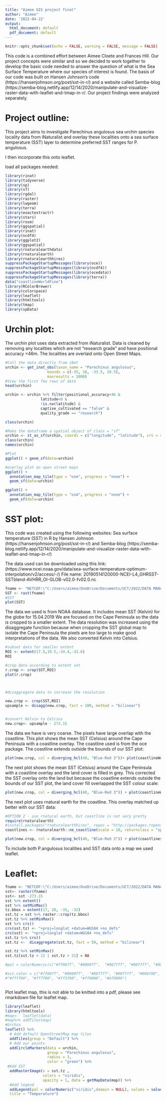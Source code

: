 ---
title: "Aimee GIS project final"
author: "Aimee"
date: '2022-04-22'
output:
  html_document: default
  pdf_document: default
---

```{r setup, include=FALSE}
knitr::opts_chunk$set(echo = FALSE, warning = FALSE, message = FALSE)
```

This code is a combined effort between Aimee Cloete and Frances Hill. 
Our project concepts were similar and so we decided to work together to develop the basic code needed to answer the question of what is the Sea Surface Temperature where our species of interest is found. The basis of our code was built on Hansen Johnson's code (https://hansenjohnson.org/post/sst-in-r/) and a website called Semba-blog (https://semba-blog.netlify.app/12/14/2020/manipulate-and-visualize-raster-data-with-leaflet-and-tmap-in-r/. Our project findings were analyzed separately.

# Project outline:
This project aims to investigate Parechinus angulosus sea urchin species locality data from iNaturalist and overlay these localities onto a sea surface temperature (SST) layer to determine preferred SST ranges for P. angulosus. 

I then incorporate this onto leaflet.

load all packages needed:
```{r, include = TRUE}
library(rinat)
library(tidyverse)
library(sp)
library(sf)
library(rgdal)
library(raster)
library(lwgeom)
library(terra)
library(exactextractr)
library(stars)
library(rosm)
library(ggspatial)
library(rinat)
library(ncdf4)
library(ggplot2)
library(ggspatial)
library(rnaturalearthdata)
library(rnaturalearth)
library(rnaturalearthhires)
suppressPackageStartupMessages(library(oce))
suppressPackageStartupMessages(library(ncdf4))
suppressPackageStartupMessages(library(ocedata))
suppressPackageStartupMessages(library(terra))
data("coastlineWorldFine")
library(RColorBrewer)
library(colorspace)
library(leaflet)
library(htmltools)
library(tmap)
library(spData)


```

# Urchin plot:

The urchin plot uses data extracted from iNaturalist. 
Data is cleaned by removing any localities which are not "research grade" and have positional accuracy <46m.
The localities are overlaid onto Open Street Maps.

```{r, include=FALSE}
#Call the data directly from iNat
urchin <- get_inat_obs(taxon_name = "Parechinus angulosus",
                   bounds = c(-35, 18, -33.5, 18.5),
                   maxresults = 1000)
#View the first few rows of data
head(urchin)

urchin <- urchin %>% filter(positional_accuracy<46 & 
                latitude<0 &
                !is.na(latitude) &
                captive_cultivated == "false" &
                quality_grade == "research")

class(urchin)

#Make the dataframe a spatial object of class = "sf"
urchin <- st_as_sf(urchin, coords = c("longitude", "latitude"), crs = 4326)
class(urchin)
names(urchin)

#Plot
ggplot() + geom_sf(data=urchin)

#overlay plot on open street maps
ggplot() + 
  annotation_map_tile(type = "osm", progress = "none") + 
  geom_sf(data=urchin)
```
```{r}
ggplot() + 
  annotation_map_tile(type = "osm", progress = "none") + 
  geom_sf(data=urchin)
```


# SST plot:

This code was created using the following websites:
Sea surface temperature (SST) in R by Hansen Johnson (https://hansenjohnson.org/post/sst-in-r/) and Semba-blog (https://semba-blog.netlify.app/12/14/2020/manipulate-and-visualize-raster-data-with-leaflet-and-tmap-in-r/)

The data used can be downloaded using this link:
(https://www.ncei.noaa.gov/data/sea-surface-temperature-optimum-interpolation/v2/access/-/)
File name: 20190514120000-NCEI-L4_GHRSST-SSTblend-AVHRR_OI-GLOB-v02.0-fv02.0.nc

```{r, echo=FALSE}
fname <- "NETCDF:\"C:/Users/aimee/OneDrive/Documents/UCT/2022/DATA MANAGEMENT & GIS/GIS PROJECT/GGIISS.nc\":analysed_sst" #You will need to specify your location here
SST <- rast(fname)
#SST
plot(SST)
```
The data we used is from NOAA database.
It includes mean SST (Kelvin) for the globe for 15.04.2019
We are focused on the Cape Peninsula so the data is cropped to a smaller extent.
The data resolution was increased using the disaggregate function because when cropping the SST global map to isolate the Cape Peninsula the pixels are too large to make good interpretations of the data.
We also converted Kelvin into Celsius.

```{r, include = FALSE}
#subset data for smaller extent
ROI <- extent(17.5,19.5,-34.4,-33.6)
ROI

#crop data according to extent set
r.crop <- crop(SST,ROI)
plot(r.crop)



#disaggregate data to increase the resolution

new.crop <- crop(SST,ROI)
upsample <- disagg(new.crop, fact = 100, method = "bilinear")


#convert Kelvin to Celcius
new.crop<- upsample - 273.15

```

The data we have is very coarse. The pixels have large overlap with the coastline.
This plot shows the mean SST (Celsius) around the Cape Peninsula with a coastline overlay. The coastline used is from the oce package. The coastline extends outside the bounds of our SST plot:

```{r, echo = FALSE, error=TRUE}
plot(new.crop, col = diverging_hcl(40, "Blue-Red 3"))+ plot(coastlineWorldFine, clongitude=18.5, clatitude=-34, span=150, add = TRUE)
```
The next plot shows the mean SST (Celsius) around the Cape Peninsula with a coastline overlay and the land cover is filled in grey. This corrected the SST overlay onto the land but because the coastline extends outside the bounds of our SST plot, the land cover fill overlapped the SST colour scale:

```{r, echo = FALSE, error=TRUE}
plot(new.crop, col = diverging_hcl(40, "Blue-Red 3")) + plot(coastlineWorldFine, clongitude=18.5, clatitude=-34,fill = "grey", span=150, add = TRUE)
```
The next plot uses rnatural earth for the coastline.
This overlay matched up better with our SST data:

```{r, echo=FALSE, error=TRUE}

#OPTION 2 - use rnatural earth, but coastline is not very pretty
require(rnaturalearth)
#install.packages("rnaturalearthhires", repos = "http://packages.ropensci.org", type = "source")
coastlines <- rnaturalearth::ne_coastline(scale = 10, returnclass = "sp")

plot(new.crop, col = diverging_hcl(40, "Blue-Red 3")) + plot(coastlines, fill = "grey", add = TRUE)


```
To include both P.angulosus localities and SST data onto a map we used leaflet.


# Leaflet:

```{r, include = FALSE}
fname <- "NETCDF:\"C:/Users/aimee/OneDrive/Documents/UCT/2022/DATA MANAGEMENT & GIS/GIS PROJECT/GGIISS.nc\":analysed_sst" #You will need to specify your location here
sst<- raster(fname)
sst<- sst -273.15
sst %>% extent()
sst %>% setMinMax()
tz.bbox = extent(17, 20, -35, -32)
sst.tz = sst %>% raster::crop(tz.bbox)
sst.tz %>% setMinMax()
sst %>% crs()
crs(sst.tz) <- "+proj=longlat +datum=WGS84 +no_defs"
crs(sst) <- "+proj=longlat +datum=WGS84 +no_defs"
sst.tz %>% crs()
sst.tz <-  disaggregate(sst.tz, fact = 50, method = "bilinear")

sst.tz %>% setMinMax()
sst.tz[sst.tz < 12 | sst.tz > 21] = NA

#pal = colorNumeric(c("#7f007f", "#0000ff",  "#007fff", "#00ffff", "#00bf00", "#7fdf00","#ffff00", "#ff7f00", "#ff3f00", "#ff0000", "#bf0000"), values(sst.tz),  na.color = "transparent")

#sst.color = c("#7f007f", "#0000ff",  "#007fff", "#00ffff", "#00bf00", "#7fdf00",
#"#ffff00", "#ff7f00", "#ff3f00", "#ff0000", "#bf0000")



```
Plot leaflet map, this is not able to be knitted into a pdf, please see rmarkdown file for leaflet map.
```{r, error=TRUE}
library(leaflet)
library(htmltools)
#map<-  leaflet(data)
#map%>% addTiles(map)
#Urchin
leaflet() %>%
  # Add default OpenStreetMap map tiles
  addTiles(group = "Default") %>%  
  # Add our points
  addCircleMarkers(data = urchin,
                   group = "Parechinus angulosus",
                   radius = 3, 
                   color = "green") %>%
 #Add SST
  addRasterImage(x = sst.tz , 
                 colors = "viridis", 
                 opacity = 1, data = getMapData(map)) %>%
  #Add legend
  addLegend(pal = colorNumeric("viridis",domain = NULL), values = values(sst.tz),
  title = "Temperature") 
```

